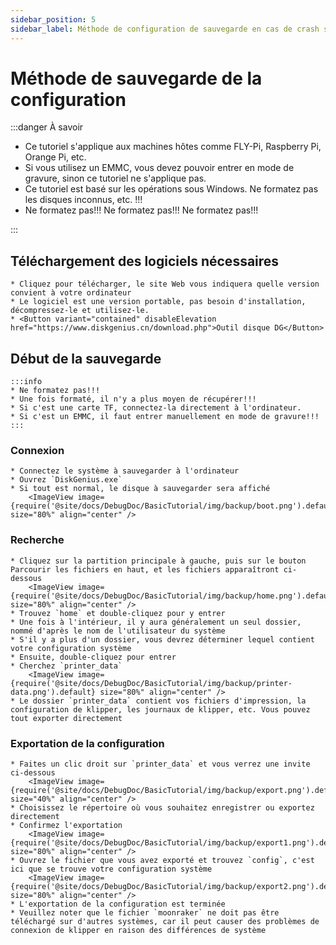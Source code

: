 ```yaml
---
sidebar_position: 5
sidebar_label: Méthode de configuration de sauvegarde en cas de crash système
---
```





# Méthode de sauvegarde de la configuration

:::danger À savoir

* Ce tutoriel s'applique aux machines hôtes comme FLY-Pi, Raspberry Pi, Orange Pi, etc.
* Si vous utilisez un EMMC, vous devez pouvoir entrer en mode de gravure, sinon ce tutoriel ne s'applique pas.
* Ce tutoriel est basé sur les opérations sous Windows. Ne formatez pas les disques inconnus, etc. !!!
* Ne formatez pas!!!    Ne formatez pas!!!  Ne formatez pas!!!

:::

## Téléchargement des logiciels nécessaires

    * Cliquez pour télécharger, le site Web vous indiquera quelle version convient à votre ordinateur
    * Le logiciel est une version portable, pas besoin d'installation, décompressez-le et utilisez-le.
    * <Button variant="contained" disableElevation href="https://www.diskgenius.cn/download.php">Outil disque DG</Button>

## Début de la sauvegarde

    :::info
    * Ne formatez pas!!!
    * Une fois formaté, il n'y a plus moyen de récupérer!!!
    * Si c'est une carte TF, connectez-la directement à l'ordinateur.
    * Si c'est un EMMC, il faut entrer manuellement en mode de gravure!!!
    :::

### Connexion
    * Connectez le système à sauvegarder à l'ordinateur
    * Ouvrez `DiskGenius.exe`
    * Si tout est normal, le disque à sauvegarder sera affiché
        <ImageView image={require('@site/docs/DebugDoc/BasicTutorial/img/backup/boot.png').default} size="80%" align="center" />
    
### Recherche
    * Cliquez sur la partition principale à gauche, puis sur le bouton Parcourir les fichiers en haut, et les fichiers apparaîtront ci-dessous
        <ImageView image={require('@site/docs/DebugDoc/BasicTutorial/img/backup/home.png').default} size="80%" align="center" />
    * Trouvez `home` et double-cliquez pour y entrer
    * Une fois à l'intérieur, il y aura généralement un seul dossier, nommé d'après le nom de l'utilisateur du système
    * S'il y a plus d'un dossier, vous devrez déterminer lequel contient votre configuration système
    * Ensuite, double-cliquez pour entrer
    * Cherchez `printer_data`
        <ImageView image={require('@site/docs/DebugDoc/BasicTutorial/img/backup/printer-data.png').default} size="80%" align="center" />
    * Le dossier `printer_data` contient vos fichiers d'impression, la configuration de klipper, les journaux de klipper, etc. Vous pouvez tout exporter directement

### Exportation de la configuration
    * Faites un clic droit sur `printer_data` et vous verrez une invite ci-dessous
        <ImageView image={require('@site/docs/DebugDoc/BasicTutorial/img/backup/export.png').default} size="40%" align="center" />
    * Choisissez le répertoire où vous souhaitez enregistrer ou exportez directement
    * Confirmez l'exportation
        <ImageView image={require('@site/docs/DebugDoc/BasicTutorial/img/backup/export1.png').default} size="80%" align="center" />
    * Ouvrez le fichier que vous avez exporté et trouvez `config`, c'est ici que se trouve votre configuration système
        <ImageView image={require('@site/docs/DebugDoc/BasicTutorial/img/backup/export2.png').default} size="80%" align="center" />
    * L'exportation de la configuration est terminée
    * Veuillez noter que le fichier `moonraker` ne doit pas être téléchargé sur d'autres systèmes, car il peut causer des problèmes de connexion de klipper en raison des différences de système

